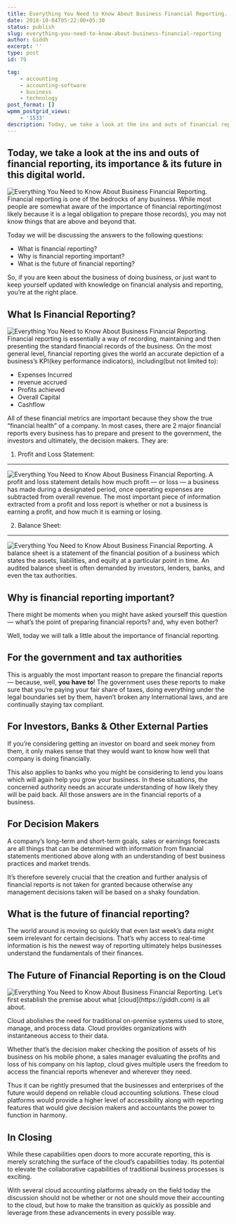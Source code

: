 ```yaml
---
title: Everything You Need to Know About Business Financial Reporting.
date: 2018-10-04T05:22:00+05:30
status: publish
slug: everything-you-need-to-know-about-business-financial-reporting
author: Giddh
excerpt: ''
type: post
id: 79

tag:
    - accounting
    - accounting-software
    - business
    - technology
post_format: []
wpmm_postgrid_views:
    - '1533'
description: Today, we take a look at the ins and outs of financial reporting, its importance &amp; its future in this digital world. 
---
```

 Today, we take a look at the ins and outs of financial reporting, its importance &amp; its future in this digital world. 
--------------------------------------------------------------------------------------------------------------------------

<img class="wp-block-image size-large" src = "../../img/blog/1_MgH8R2MeMN3iGp-8PaHmDw.webp" alt="Everything You Need to Know About Business Financial Reporting." />
Financial reporting is one of the bedrocks of any business. While most people are somewhat aware of the importance of financial reporting(most likely because it is a legal obligation to prepare those records), you may not know things that are above and beyond that.

Today we will be discussing the answers to the following questions:

- What is financial reporting?
- Why is financial reporting important?
- What is the future of financial reporting?

So, if you are keen about the business of doing business, or just want to keep yourself updated with knowledge on financial analysis and reporting, you’re at the right place.

What Is Financial Reporting?
----------------------------

<img class="wp-block-image size-large" src = "../../img/blog/1_FrHTYivmzh9-oQcbVg5w7Q.webp" alt="Everything You Need to Know About Business Financial Reporting." />
Financial reporting is essentially a way of recording, maintaining and then presenting the standard financial records of the business. On the most general level, financial reporting gives the world an accurate depiction of a business’s KPI(key performance indicators), including(but not limited to):

- Expenses Incurred
- revenue accrued
- Profits achieved
- Overall Capital
- Cashflow

All of these financial metrics are important because they show the true “financial health” of a company. In most cases, there are 2 major financial reports every business has to prepare and present to the government, the investors and ultimately, the decision makers. They are:

1. Profit and Loss Statement:
-----------------------------

<img class="wp-block-image size-large" src= "../../img/blog/1_v2GiT5e7UF8n9X-hd6YnRg.webp" alt="Everything You Need to Know About Business Financial Reporting." />
A profit and loss statement details how much profit — or loss — a business has made during a designated period, once operating expenses are subtracted from overall revenue. The most important piece of information extracted from a profit and loss report is whether or not a business is earning a profit, and how much it is earning or losing.

2. Balance Sheet:
-----------------

<img class="wp-block-image size-large" src = "../../img/blog/1__gtyZda_8Xc1mH2bH7Bpsw.webp" alt="Everything You Need to Know About Business Financial Reporting." />
A balance sheet is a statement of the financial position of a business which states the assets, liabilities, and equity at a particular point in time. An audited balance sheet is often demanded by investors, lenders, banks, and even the tax authorities.

Why is financial reporting important?
-------------------------------------

There might be moments when you might have asked yourself this question — what’s the point of preparing financial reports? and, why even bother?

Well, today we will talk a little about the importance of financial reporting.

For the government and tax authorities
--------------------------------------

This is arguably the most important reason to prepare the financial reports — because, well, **you** **have to**! The government uses these reports to make sure that you’re paying your fair share of taxes, doing everything under the legal boundaries set by them, haven’t broken any International laws, and are continually staying tax compliant.

For Investors, Banks &amp; Other External Parties
-------------------------------------------------

If you’re considering getting an investor on board and seek money from them, it only makes sense that they would want to know how well that company is doing financially.

This also applies to banks who you might be considering to lend you loans which will again help you grow your business. In these situations, the concerned authority needs an accurate understanding of how likely they will be paid back. All those answers are in the financial reports of a business.

For Decision Makers
-------------------

A company’s long-term and short-term goals, sales or earnings forecasts are all things that can be determined with information from financial statements mentioned above along with an understanding of best business practices and market trends.

It’s therefore severely crucial that the creation and further analysis of financial reports is not taken for granted because otherwise any management decisions taken will be based on a shaky foundation.

What is the future of financial reporting?
------------------------------------------

The world around is moving so quickly that even last week’s data might seem irrelevant for certain decisions. That’s why access to real-time information is his the newest way of reporting ultimately helps businesses understand the fundamentals of their finances.

The Future of Financial Reporting is on the Cloud
-------------------------------------------------

<img class="wp-block-image size-large" src = "../../img/blog/1_nwQT6vSpCRZF_UXylGI7HA.webp" alt="Everything You Need to Know About Business Financial Reporting." />
Let’s first establish the premise about what [cloud](https://giddh.com) is all about.

Cloud abolishes the need for traditional on-premise systems used to store, manage, and process data. Cloud provides organizations with instantaneous access to their data.

Whether that’s the decision maker checking the position of assets of his business on his mobile phone, a sales manager evaluating the profits and loss of his company on his laptop, cloud gives multiple users the freedom to access the financial reports whenever and wherever they need.

Thus it can be rightly presumed that the businesses and enterprises of the future would depend on reliable cloud accounting solutions. These cloud platforms would provide a higher level of accessibility along with reporting features that would give decision makers and accountants the power to function in harmony.

In Closing
----------

While these capabilities open doors to more accurate reporting, this is merely scratching the surface of the cloud’s capabilities today. Its potential to elevate the collaborative capabilities of traditional business processes is exciting.

With several cloud accounting platforms already on the field today the discussion should not be whether or not one should move their accounting to the cloud, but how to make the transition as quickly as possible and leverage from these advancements in every possible way.
